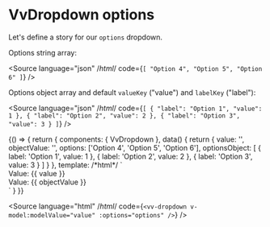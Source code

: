 
<Meta title="Components/Dropdown/Props/options" />

# VvDropdown options

Let's define a story for our `options` dropdown.

Options string array:

<Source
	language="json"
	/*html*/
	code={`[ "Option 4", "Option 5", "Option 6" ]`}
/>

Options object array and default `valueKey` ("value") and `labelKey` ("label"):

<Source
	language="json"
	/*html*/
	code={`[
	{
		"label": "Option 1",
		"value": 1
	},
	{
		"label": "Option 2",
		"value": 2
	},
	{
		"label": "Option 3",
		"value": 3
	}
]`}
/>

<Canvas>
	<Story name="options">
		{() => {
			return {
				components: { VvDropdown },
				data() {
					return {
						value: '',
						objectValue: '',
						options: ['Option 4', 'Option 5', 'Option 6'],
						optionsObject: [
							{
								label: 'Option 1',
								value: 1
							},
							{
								label: 'Option 2',
								value: 2
							},
							{
								label: 'Option 3',
								value: 3
							}
						]
					}
				},
				template:
					/*html*/
					`<div class="h-100 mb-xl">
						<vv-dropdown v-model:modelValue="value" :options="options" class="w-1/2 ml-lg" />
						<div class="flex justify-end">Value: {{ value }}</div>
					</div>
					<div class="h-100 pt-lg">
						<vv-dropdown v-model:modelValue="objectValue" :options="optionsObject" class="w-1/2 ml-lg" />
						<div class="flex justify-end">Value: {{ objectValue }}</div>
					</div>`
			}
		}}
	</Story>
</Canvas>

<Source
	language="html"
	/*html*/
	code={`<vv-dropdown v-model:modelValue="value" :options="options" />`}
/>
